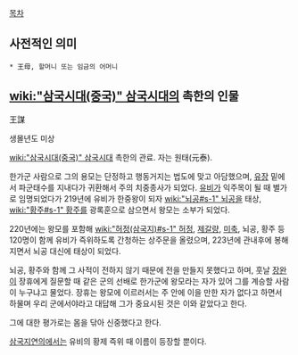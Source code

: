 [[목차]]
== 사전적인 의미 ==
 * 王母, 할머니 또는 임금의 어머니

== [[wiki:"삼국시대(중국)" 삼국시대]]의 촉한의 인물 ==
王謀

생몰년도 미상

[[wiki:"삼국시대(중국)" 삼국시대]] 촉한의 관료. 자는 원태(元泰).

한가군 사람으로 그의 용모는 단정하고 행동거지는 법도에 맞고 아담했으며, [[유장]] 밑에서 파군태수를 지내다가 귀환해서 주의 치중종사가 되었다. [[유비]]가 익주목이 될 때 별가로 임명되었다가 219년에 유비가 한중왕이 되자 [[wiki:"뇌공#s-1" 뇌공]]을 태상, [[wiki:"황주#s-1" 황주]]를 광록훈으로 삼으면서 왕모는 소부가 되었다.

220년에는 왕모를 포함해 [[wiki:"허정(삼국지)#s-1" 허정]], [[제갈량]], [[미축]], 뇌공, 황주 등 120명이 함께 유비가 즉위하도록 간청하는 상주문을 올렸으며, 223년에 관내후에 봉해지면서 뇌공 대신에 태상이 되었다.

뇌공, 황주와 함께 그 사적이 전하지 않기 때문에 전을 만들지 못했다고 하며, 훗날 [[장완]]이 장휴에게 질문할 때 같은 군의 선배로 한가군에 왕모라는 자가 있어 그를 계승할 사람이 누구냐고 물었다. 장휴는 왕모에 이르러서는 주 안에 이을 만한 자가 없다고 하면서 하물며 우리 군에서야라고 대답해 그가 중요시된 것은 이와 같았다고 한다.

그에 대한 평가로는 몸을 닦아 신중했다고 한다.

[[삼국지연의]]에서는 유비의 황제 즉위 때 이름이 등장할 뿐이다.
